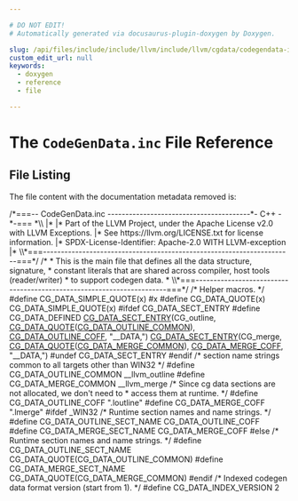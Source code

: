 ```yaml
---

# DO NOT EDIT!
# Automatically generated via docusaurus-plugin-doxygen by Doxygen.

slug: /api/files/include/include/llvm/include/llvm/cgdata/codegendata-inc
custom_edit_url: null
keywords:
  - doxygen
  - reference
  - file

---
```





# The `CodeGenData.inc` File Reference

<DoxygenPage pluginConfig={pluginConfig}>




## File Listing

The file content with the documentation metadata removed is:

<ProgramListing>

<Link id="l00001" /><CodeLine lineNumber="1"><Highlight kind="comment">/&#42;===-- CodeGenData.inc ----------------------------------------&#42;- C++ -&#42;-=== &#42;\\</Highlight></CodeLine>
<Link id="l00002" /><CodeLine lineNumber="2"><Highlight kind="comment">|&#42;</Highlight></CodeLine>
<Link id="l00003" /><CodeLine lineNumber="3"><Highlight kind="comment">|&#42; Part of the LLVM Project, under the Apache License v2.0 with LLVM Exceptions.</Highlight></CodeLine>
<Link id="l00004" /><CodeLine lineNumber="4"><Highlight kind="comment">|&#42; See https://llvm.org/LICENSE.txt for license information.</Highlight></CodeLine>
<Link id="l00005" /><CodeLine lineNumber="5"><Highlight kind="comment">|&#42; SPDX-License-Identifier: Apache-2.0 WITH LLVM-exception</Highlight></CodeLine>
<Link id="l00006" /><CodeLine lineNumber="6"><Highlight kind="comment">|&#42;</Highlight></CodeLine>
<Link id="l00007" /><CodeLine lineNumber="7"><Highlight kind="comment">\\&#42;===----------------------------------------------------------------------===&#42;/</Highlight><Highlight kind="normal"></Highlight></CodeLine>
<Link id="l00008" /><CodeLine lineNumber="8"><Highlight kind="normal"></Highlight><Highlight kind="comment">/&#42;</Highlight></CodeLine>
<Link id="l00009" /><CodeLine lineNumber="9"><Highlight kind="comment"> &#42; This is the main file that defines all the data structure, signature,</Highlight></CodeLine>
<Link id="l00010" /><CodeLine lineNumber="10"><Highlight kind="comment"> &#42; constant literals that are shared across compiler, host tools (reader/writer)</Highlight></CodeLine>
<Link id="l00011" /><CodeLine lineNumber="11"><Highlight kind="comment"> &#42; to support codegen data.</Highlight></CodeLine>
<Link id="l00012" /><CodeLine lineNumber="12"><Highlight kind="comment"> &#42;</Highlight></CodeLine>
<Link id="l00013" /><CodeLine lineNumber="13"><Highlight kind="comment">\\&#42;===----------------------------------------------------------------------===&#42;/</Highlight><Highlight kind="normal"></Highlight></CodeLine>
<Link id="l00014" /><CodeLine lineNumber="14"><Highlight kind="normal"></Highlight></CodeLine>
<Link id="l00015" /><CodeLine lineNumber="15"><Highlight kind="normal"></Highlight><Highlight kind="comment">/&#42; Helper macros.  &#42;/</Highlight><Highlight kind="normal"></Highlight></CodeLine>
<Link id="l00016" /><CodeLine lineNumber="16"><Highlight kind="normal"></Highlight><Highlight kind="preprocessor">#define CG&#95;DATA&#95;SIMPLE&#95;QUOTE(x) #x</Highlight><Highlight kind="normal"></Highlight></CodeLine>
<Link id="l00017" /><CodeLine lineNumber="17"><Highlight kind="normal"></Highlight><Highlight kind="preprocessor">#define CG&#95;DATA&#95;QUOTE(x) CG&#95;DATA&#95;SIMPLE&#95;QUOTE(x)</Highlight><Highlight kind="normal"></Highlight></CodeLine>
<Link id="l00018" /><CodeLine lineNumber="18"><Highlight kind="normal"></Highlight></CodeLine>
<Link id="l00019" /><CodeLine lineNumber="19"><Highlight kind="normal"></Highlight><Highlight kind="preprocessor">#ifdef CG&#95;DATA&#95;SECT&#95;ENTRY</Highlight><Highlight kind="normal"></Highlight></CodeLine>
<Link id="l00020" /><CodeLine lineNumber="20"><Highlight kind="normal"></Highlight><Highlight kind="preprocessor">#define CG&#95;DATA&#95;DEFINED</Highlight><Highlight kind="normal"></Highlight></CodeLine>
<Link id="l00021" /><CodeLine lineNumber="21"><Highlight kind="normal"><a href="/docs/api/files/include/include/llvm/include/llvm/cgdata/codegendata-h/#a63b97a1d3b66aae039e7fa8516f5dcf8">CG&#95;DATA&#95;SECT&#95;ENTRY</a>(CG&#95;outline, <a href="/docs/api/files/include/include/llvm/include/llvm/cgdata/codegendata-h/#a9e44402ece363a1354b3452084e62c30">CG&#95;DATA&#95;QUOTE</a>(<a href="/docs/api/files/include/include/llvm/include/llvm/cgdata/codegendata-h/#a895a7cd01d120f313080055b9ba67e09">CG&#95;DATA&#95;OUTLINE&#95;COMMON</a>),</Highlight></CodeLine>
<Link id="l00022" /><CodeLine lineNumber="22"><Highlight kind="normal">                   <a href="/docs/api/files/include/include/llvm/include/llvm/cgdata/codegendata-h/#a55dc8171a7674baeadcb3a4736cdbbae">CG&#95;DATA&#95;OUTLINE&#95;COFF</a>, </Highlight><Highlight kind="stringliteral">&quot;&#95;&#95;DATA,&quot;</Highlight><Highlight kind="normal">)</Highlight></CodeLine>
<Link id="l00023" /><CodeLine lineNumber="23"><Highlight kind="normal"><a href="/docs/api/files/include/include/llvm/include/llvm/cgdata/codegendata-h/#a63b97a1d3b66aae039e7fa8516f5dcf8">CG&#95;DATA&#95;SECT&#95;ENTRY</a>(CG&#95;merge, <a href="/docs/api/files/include/include/llvm/include/llvm/cgdata/codegendata-h/#a9e44402ece363a1354b3452084e62c30">CG&#95;DATA&#95;QUOTE</a>(<a href="/docs/api/files/include/include/llvm/include/llvm/cgdata/codegendata-h/#a9194077710db2d0b68bc9f1ec299c7fb">CG&#95;DATA&#95;MERGE&#95;COMMON</a>),</Highlight></CodeLine>
<Link id="l00024" /><CodeLine lineNumber="24"><Highlight kind="normal">                   <a href="/docs/api/files/include/include/llvm/include/llvm/cgdata/codegendata-h/#add273b3d8474ec87c05db2cea27be460">CG&#95;DATA&#95;MERGE&#95;COFF</a>, </Highlight><Highlight kind="stringliteral">&quot;&#95;&#95;DATA,&quot;</Highlight><Highlight kind="normal">)</Highlight></CodeLine>
<Link id="l00025" /><CodeLine lineNumber="25"><Highlight kind="normal"></Highlight></CodeLine>
<Link id="l00026" /><CodeLine lineNumber="26"><Highlight kind="normal"></Highlight><Highlight kind="preprocessor">#undef CG&#95;DATA&#95;SECT&#95;ENTRY</Highlight><Highlight kind="normal"></Highlight></CodeLine>
<Link id="l00027" /><CodeLine lineNumber="27"><Highlight kind="normal"></Highlight><Highlight kind="preprocessor">#endif</Highlight><Highlight kind="normal"></Highlight></CodeLine>
<Link id="l00028" /><CodeLine lineNumber="28"><Highlight kind="normal"></Highlight></CodeLine>
<Link id="l00029" /><CodeLine lineNumber="29"><Highlight kind="normal"></Highlight><Highlight kind="comment">/&#42; section name strings common to all targets other</Highlight></CodeLine>
<Link id="l00030" /><CodeLine lineNumber="30"><Highlight kind="comment">   than WIN32 &#42;/</Highlight><Highlight kind="normal"></Highlight></CodeLine>
<Link id="l00031" /><CodeLine lineNumber="31"><Highlight kind="normal"></Highlight><Highlight kind="preprocessor">#define CG&#95;DATA&#95;OUTLINE&#95;COMMON &#95;&#95;llvm&#95;outline</Highlight><Highlight kind="normal"></Highlight></CodeLine>
<Link id="l00032" /><CodeLine lineNumber="32"><Highlight kind="normal"></Highlight><Highlight kind="preprocessor">#define CG&#95;DATA&#95;MERGE&#95;COMMON &#95;&#95;llvm&#95;merge</Highlight><Highlight kind="normal"></Highlight></CodeLine>
<Link id="l00033" /><CodeLine lineNumber="33"><Highlight kind="normal"></Highlight><Highlight kind="comment">/&#42; Since cg data sections are not allocated, we don&#39;t need to</Highlight></CodeLine>
<Link id="l00034" /><CodeLine lineNumber="34"><Highlight kind="comment"> &#42; access them at runtime.</Highlight></CodeLine>
<Link id="l00035" /><CodeLine lineNumber="35"><Highlight kind="comment"> &#42;/</Highlight><Highlight kind="normal"></Highlight></CodeLine>
<Link id="l00036" /><CodeLine lineNumber="36"><Highlight kind="normal"></Highlight><Highlight kind="preprocessor">#define CG&#95;DATA&#95;OUTLINE&#95;COFF &quot;.loutline&quot;</Highlight><Highlight kind="normal"></Highlight></CodeLine>
<Link id="l00037" /><CodeLine lineNumber="37"><Highlight kind="normal"></Highlight><Highlight kind="preprocessor">#define CG&#95;DATA&#95;MERGE&#95;COFF &quot;.lmerge&quot;</Highlight><Highlight kind="normal"></Highlight></CodeLine>
<Link id="l00038" /><CodeLine lineNumber="38"><Highlight kind="normal"></Highlight></CodeLine>
<Link id="l00039" /><CodeLine lineNumber="39"><Highlight kind="normal"></Highlight><Highlight kind="preprocessor">#ifdef &#95;WIN32</Highlight><Highlight kind="normal"></Highlight></CodeLine>
<Link id="l00040" /><CodeLine lineNumber="40"><Highlight kind="normal"></Highlight><Highlight kind="comment">/&#42; Runtime section names and name strings.  &#42;/</Highlight><Highlight kind="normal"></Highlight></CodeLine>
<Link id="l00041" /><CodeLine lineNumber="41"><Highlight kind="normal"></Highlight><Highlight kind="preprocessor">#define CG&#95;DATA&#95;OUTLINE&#95;SECT&#95;NAME CG&#95;DATA&#95;OUTLINE&#95;COFF</Highlight><Highlight kind="normal"></Highlight></CodeLine>
<Link id="l00042" /><CodeLine lineNumber="42"><Highlight kind="normal"></Highlight><Highlight kind="preprocessor">#define CG&#95;DATA&#95;MERGE&#95;SECT&#95;NAME CG&#95;DATA&#95;MERGE&#95;COFF</Highlight><Highlight kind="normal"></Highlight></CodeLine>
<Link id="l00043" /><CodeLine lineNumber="43"><Highlight kind="normal"></Highlight></CodeLine>
<Link id="l00044" /><CodeLine lineNumber="44"><Highlight kind="normal"></Highlight><Highlight kind="preprocessor">#else</Highlight><Highlight kind="normal"></Highlight></CodeLine>
<Link id="l00045" /><CodeLine lineNumber="45"><Highlight kind="normal"></Highlight><Highlight kind="comment">/&#42; Runtime section names and name strings.  &#42;/</Highlight><Highlight kind="normal"></Highlight></CodeLine>
<Link id="l00046" /><CodeLine lineNumber="46"><Highlight kind="normal"></Highlight><Highlight kind="preprocessor">#define CG&#95;DATA&#95;OUTLINE&#95;SECT&#95;NAME CG&#95;DATA&#95;QUOTE(CG&#95;DATA&#95;OUTLINE&#95;COMMON)</Highlight><Highlight kind="normal"></Highlight></CodeLine>
<Link id="l00047" /><CodeLine lineNumber="47"><Highlight kind="normal"></Highlight><Highlight kind="preprocessor">#define CG&#95;DATA&#95;MERGE&#95;SECT&#95;NAME CG&#95;DATA&#95;QUOTE(CG&#95;DATA&#95;MERGE&#95;COMMON)</Highlight><Highlight kind="normal"></Highlight></CodeLine>
<Link id="l00048" /><CodeLine lineNumber="48"><Highlight kind="normal"></Highlight></CodeLine>
<Link id="l00049" /><CodeLine lineNumber="49"><Highlight kind="normal"></Highlight><Highlight kind="preprocessor">#endif</Highlight><Highlight kind="normal"></Highlight></CodeLine>
<Link id="l00050" /><CodeLine lineNumber="50"><Highlight kind="normal"></Highlight></CodeLine>
<Link id="l00051" /><CodeLine lineNumber="51"><Highlight kind="normal"></Highlight><Highlight kind="comment">/&#42; Indexed codegen data format version (start from 1). &#42;/</Highlight><Highlight kind="normal"></Highlight></CodeLine>
<Link id="l00052" /><CodeLine lineNumber="52"><Highlight kind="normal"></Highlight><Highlight kind="preprocessor">#define CG&#95;DATA&#95;INDEX&#95;VERSION 2</Highlight></CodeLine>

</ProgramListing>


</DoxygenPage>
